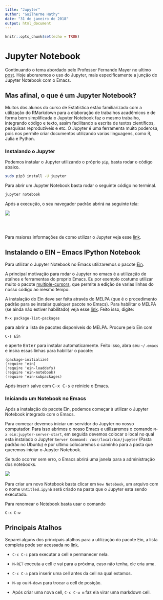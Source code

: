 ```yaml
---
title: "Jupyter"
author: "Guilherme Hathy"
date: "31 de janeiro de 2018"
output: html_document
---
```


```r
knitr::opts_chunk$set(echo = TRUE)
```

# Jupyter Notebook

Continuando o tema abordado pelo Professor Fernando Mayer no ultimo
[post](http://blog.leg.ufpr.br/archives/363). Hoje aboraremos o uso
do Jupyter, mais especificamente a junção do Jupyter Notebook com o
Emacs.

## Mas afinal, o que é um Jupyter Notebook?

Muitos dos alunos do curso de Estatística estão familiarizado com a
utilização do RMarkdown para a elaboração de trabalhos acadêmicos e
de forma bem simplificada o Jupyter Notebook faz o mesmo trabalho,
integrando código e texto, assim facilitando a escrita de textos
científicos, pesquisas reproduzíveis e etc.
O Jupyter é uma ferramenta muito poderosa, pois nos permite criar
documentos utilizando varias linguagens, como R, Julia e Python.

### Instalando o Jupyter

Podemos instalar o Jupyter utilizando o próprio `pip`, 
basta rodar o código abaixo.

``` sh
sudo pip3 install -U jupyter
```

Para abrir um Jupyter Notebook basta rodar o seguinte código no
terminal. 

``` sh
jupyter notebook
```
Após a execução, o seu navegador padrão abrirá na seguinte tela:

![](img/jupyter.png)

<br/><br/>

Para maiores informações de como utilizar o Jupyter veja esse
[link](http://jupyter.org/documentation).

## Instalando o EIN -- Emacs IPython Notebook

Para utilizar o Jupyter Notebook no Emacs utilizaremos o pacote 
[Ein](https://tkf.github.io/emacs-ipython-notebook/).

A principal motivação para rodar o Jupyter no emacs é a utilização de
atalhos e ferramentas do proprio Emacs. Eu por exemplo costumo utilizar
muito o pacote [multiple-cursors](https://github.com/magnars/multiple-cursors.el),
que permite a edição de varias linhas do nosso código ao mesmo tempo.

A instalação do Ein deve ser feita através do MELPA (que é o
procedimento padrão para se instalar qualquer pacote no Emacs). Para
habilitar o MELPA (se ainda não estiver habilitado) veja esse
[link](https://www.emacswiki.org/emacs/MELPA). Feito isso, digite:

```
M-x package-list-packages
```

para abrir a lista de pacotes disponíveis do MELPA. Procure pelo Ein
com

```
C-s Ein
```

e aperte <kbd>Enter</kbd> para instalar automaticamente. Feito isso,
abra seu `~/.emacs` e insira essas linhas para habilitar o pacote:

```
(package-initialize)
(require 'ein)
(require 'ein-loaddefs)
(require 'ein-notebook)
(require 'ein-subpackages)
```

Após inserir salve com <kbd>C-x C-s</kbd> e reinicie o Emacs.

### Iniciando um Notebook no Emacs

Após a instalação do pacote Ein, podemos começar à utilizar o Jupyter
Notebook integrado com o Emacs.

Para começar devemos iniciar um servidor do Jupyter no nosso computador.
Para isso abrimos o nosso Emacs e utilizaremos o comando `M-x ein:jupyter-server-start`,
em seguida devemos colocar o local no qual esta instalado o Jupyter `Server Command:
/usr/local/bin/jupyter` (Pasta padrão no Ubuntu) e por ultimo colocaremos
o caminho para a pasta que queremos iniciar o Jupyter Notebook.

Se tudo ocorrer sem erro, o Emacs abrirá uma janela para a administração dos notebooks.

![](img/emacs.png)
<br/><br/>
Para criar um novo Notebook basta clicar em `New Notebook`, um arquivo com o nome `Untitled.ipynb`
será criado na pasta que o Jupyter esta sendo executado.

Para renomear o Notebook basta usar o comando

```
C-x C-w
```

## Principais Atalhos

Separei alguns dos principais atalhos para a utilização do pacote Ein,
a lista completa pode ser acessada no [link](https://tkf.github.io/emacs-ipython-notebook/#commands-keybinds).

- `C-c C-c` para executar a cell e permanecer nela.

- `M-RET` executa a cell e vai para a próxima, caso não tenha, ele cria uma.

- `C-c C-a` para inserir uma cell antes da cell na qual estamos.

- `M-up` ou `M-down` para trocar a cell de posição.

- Após criar uma nova cell, `C-c C-u m` faz ela virar uma markdown cell.